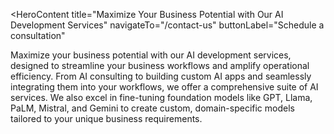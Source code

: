 <HeroContent
  title="Maximize Your Business Potential with Our AI Development Services"
  navigateTo="/contact-us"
  buttonLabel="Schedule a consultation"
>
  Maximize your business potential with our AI development services, designed to
  streamline your business workflows and amplify operational efficiency. From AI
  consulting to building custom AI apps and seamlessly integrating them into
  your workflows, we offer a comprehensive suite of AI services. We also excel
  in fine-tuning foundation models like GPT, Llama, PaLM, Mistral, and Gemini to
  create custom, domain-specific models tailored to your unique business
  requirements.
</HeroContent>

<ClientCompaniesComponent />

<MainContent
  mainPara="Leverage Our AI Development Services to Create Next-generation Enterprise Solutions"
  subPara="Enhance your business performance with our data-driven AI solutions crafted leveraging advanced AI technologies like deep learning, machine learning, computer vision, and natural language processing."
/>

<section className="grid grid-cols-3 gap-10 w-full py-16">
  <section className="w-full col-span-1 cursor-pointer">
    <ServiceCard
      service={{
        id: "AIML-Strategy-Consulting",
        image: "/public/servicesImage/GPT_Insight.png",
        title: "AI/ML Strategy Consulting",
        description:
          "Trust the expertise and deep tech background of the best minds at LeewayHertz to steer you through the complexities of AI implementation through effective development approaches, strategic advice, and ongoing R&D efforts. We are committed to maximizing the value of AI/ML for your business, ensuring sustainable growth in this transformative landscape.",
        urlPath: "aiml-strategy-consulting",
      }}
    />
  </section>
  <section className="w-full col-span-1 cursor-pointer">
    <ServiceCard
      service={{
        id: "PoC-and-MVP-Development",
        image: "/poc_mvp_development.png",
        title: "PoC and MVP Development",
        description:
          "Our team of experts meticulously crafts Proof of Concepts to validate the feasibility of your AI app’s concept, showcasing its potential through scaled-down versions. Moving forward, we design Minimum Viable Products that deliver essential functionalities, enabling real user validation, iterative enhancements, and swift market entry.",
        urlPath: "poc-mvp-development",
      }}
    />
  </section>
  <section className="w-full col-span-1 cursor-pointer">
    <ServiceCard
      service={{
        id: "Custom AI-powered Mobile App Development",
        image: "/custom_ai_app_development.png",
        title: "Custom AI App Development",
        description:
          "We collaborate with you to create AI-powered web and mobile apps that precisely align with your unique business needs. From the user interface to the algorithm, we meticulously engineer every aspect of your solution to guarantee optimal performance. Committed to both security and ethical AI, our AI development approach prioritizes responsible innovation.",
        urlPath: "custom-ai-app-development",
      }}
    />
  </section>
</section>

<section className="grid grid-cols-3 gap-10 w-full py-16">
   <section className="w-full col-span-1 cursor-pointer">
    <ServiceCard
      service={{
          id: "Fine-tuning-Large-Language-Model",
        image: "/servicesPage/fine-tuning_large_language_model.png",
        title: "Fine-tuning Large Language Model",
        description:
            "We specialize in fine-tuning Large Language Models (LLMs) to meet your requirements, whether you need to improve performance in specific domains, adapt to unique datasets, or enhance content generation capabilities. With a focus on precision and efficiency, we work closely with you to understand your objectives and tailor our fine-tuning process accordingly.",
        urlPath: "fine-tuning-large-large-model",
      }}
    />
  </section>

  <section className="w-full col-span-1 cursor-pointer">
    <ServiceCard
      service={{
        id: "Generative-AI-Development",
        image: "/servicesPage/generative_ai_development.png",
        title: "Generative AI Development",
        description:
          "Leverage our custom generative AI development service to tap into AI’s full potential. We utilize the transformative capabilities of proprietary and open-source LLMs such as GPT, Llama, PaLM, Gemini, Mistral, and Claude to build robust GenAI solutions. Our expertise includes creating advanced content generation tools, intelligent virtual assistants, and personalized customer engagement systems.",
        urlPath: "generative-ai-development",
      }}
    />
  </section>
  <section className="w-full col-span-1 cursor-pointer">
    <ServiceCard
      service={{
        id: "Generative-AI-Consulting",
        image: "/servicesPage/data_engineering.png",
        title: "Data Engineering",
        description:
          "Our data engineering services encompass the entire data lifecycle, from sourcing and cleansing to structuring and enrichment. With a focus on data mining, analysis, annotation, and labeling, we lay the foundation for robust AI models. Leveraging advanced techniques and tools, we ensure that your data is optimized for machine learning, enabling accurate and reliable model training.",
        urlPath: "data-engineering",
      }}
    />
  </section>
</section>

<section className="grid grid-cols-3 gap-10 w-full py-16">
  <section className="w-full col-span-1 cursor-pointer">
    <ServiceCard
      service={{
        id: "AI-Integration-and-Deployment",
        image: "/servicesPage/ai_integration.png",
        title: "AI Integration",
        description:
          "We seamlessly integrate AI apps into your existing workflows, empowering your business with AI capabilities that align with your established processes. Our team works closely with you to seamlessly embed AI applications into your operational framework, ensuring a smooth transition and minimal downtime, resulting in remarkable gains in efficiency, productivity, and innovation.",
        urlPath: "ai-integration",
      }}
    />
  </section>

 <section className="w-full col-span-1 cursor-pointer">
    <ServiceCard
      service={{
        id: "AI-Agent-and-Copilot-Development",
        image: "/servicesPage/ai_agent_and_copilot_development.png",
        title: "AI Agent and Copilot Development",
        description:
          "We develop intelligent AI agents and copilots using premier tools like AutoGen Studio, Copilot Studio, Vertex AI, and crewAI. Leveraging the capabilities of LLMs like GPT-4 and Gemini and an extensive skills library, our AI agents and copilots can perform diverse and complex tasks. Whether you need to automate workflows, analyze data, generate code, or enhance customer support, our team crafts AI agent solutions tailored to your specific business needs.",
        urlPath: "ai-integration",
      }}
    />
  </section>
  <section className="w-full col-span-1 cursor-pointer">
    <ServiceCard
      service={{
        id: "Enterprise-AI-Solutions-Development",
        image: "/enterprise_ai_development.png",
        title: "Enterprise AI Development",
        description:
          "Our enterprise AI development service transforms businesses by creating tailored AI solutions that streamline processes, enhance decision-making, and drive innovation. Our services include consulting, custom AI solution development and deployment, as well as implementing advanced data analytics to meet your unique needs. Our scalable AI systems integrate seamlessly into your existing infrastructure to boost efficiency and provide a competitive edge.",
        urlPath: "enterprise-ai-development",
      }}
    />
  </section>
</section>

<MainContent
  mainPara="Why Choose ADRIG?"
  subPara="ADRIG boasts a team of skilled professionals with expertise in advanced AI technologies such as machine learning, natural language processing, and computer vision. With a proven track record of successful implementations, our experts build tailored products across diverse domains."
/>

<section className="grid grid-cols-2 gap-10 w-full py-16">
  <section className="w-full col-span-1 cursor-pointer">
    <ServiceCard
      service={{
        id: "AI Technology Consulting icon",
        image: "/ai_technology_consulting.png",
        title: "Expert AI Professionals",
        description:
          "ADRIG boasts a team of skilled professionals with expertise in advanced AI technologies such as machine learning, natural language processing, and computer vision. With a proven track record of successful implementations, our experts build tailored products across diverse domains.",
        urlPath: "expert-ai-professionals",
      }}
    />
  </section>
  <section className="w-full col-span-1 cursor-pointer">
    <ServiceCard
      service={{
        id: "Extensive Knowledge of Ecosystems",
        image: "/extensive_knowledge.png",
        title: "Extensive Experience in AI",
        description:
          "With a wealth of experience in AI development, ADRIG is your trusted technology partner. Our track record showcases a diverse array of successfully built AI products underpinned by a profound knowledge of AI technologies. From recommendation systems to chatbots, our expertise spans a wide spectrum.",
        urlPath: "extensive-experience-in-ai",
      }}
    />
  </section>
  <section className="w-full col-span-1 cursor-pointer">
    <ServiceCard
      service={{
        id: "Mission-critical Security",
        image: "/mission_critical_security.png",
        title: "We Prioritize Speed",
        description:
          "Our experienced developers and data scientists work tirelessly to accelerate the development cycle from initial concept to system integration. With our streamlined processes, agile methodologies, and advanced technology stack, we ensure that your AI projects are delivered on time while upholding impeccable standards of quality.",
        urlPath: "we-prioritize-speed",
      }}
    />
  </section>
  <section className="w-full col-span-1 cursor-pointer">
    <ServiceCard
      service={{
        id: "Data Strategy Development",
        image: "/data_strategy_development.png",
        title: "End-to-end AI Development",
        description:
          "We begin with an in-depth consultation to understand your goals and requirements, develop an AI product and tailor it to your specific needs, and then rigorously test and refine it until perfection. We then seamlessly integrate it into your existing systems, ensuring a smooth transition and maximizing the benefits of AI across your operations.",
        urlPath: "end-to-end-ai-development",
      }}
    />
  </section>
</section>

<CountUpAnimationContainer />

<div className="w-full py-16">
  <ConversationForm
    title="What Can We Build for You?"
    description="Let's discuss your ideas. We will send you an NDA before we talk. All the information is kept confidential."
  />
</div>

<InsightsComponent />
